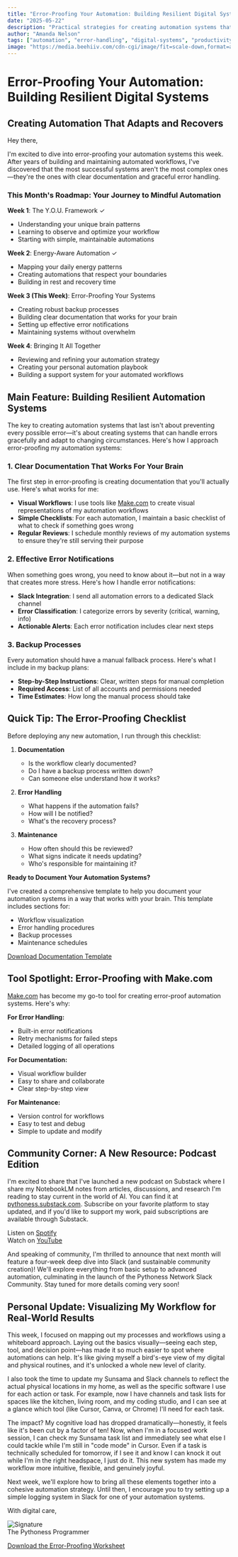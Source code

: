 ```yaml
---
title: "Error-Proofing Your Automation: Building Resilient Digital Systems"
date: "2025-05-22"
description: "Practical strategies for creating automation systems that are resilient to errors and adaptable to changing needs."
author: "Amanda Nelson"
tags: ["automation", "error-handling", "digital-systems", "productivity", "tech-tools"]
image: "https://media.beehiiv.com/cdn-cgi/image/fit=scale-down,format=auto,onerror=redirect,quality=80/uploads/asset/file/b585a570-ef5f-4988-a0bf-752b4e2d2a95/Beehiiv_Banner.png?t=1746662710"
---
```


# Error-Proofing Your Automation: Building Resilient Digital Systems

## Creating Automation That Adapts and Recovers

Hey there,

I'm excited to dive into error-proofing your automation systems this week. After years of building and maintaining automated workflows, I've discovered that the most successful systems aren't the most complex ones—they're the ones with clear documentation and graceful error handling.

### This Month's Roadmap: Your Journey to Mindful Automation

**Week 1**: The Y.O.U. Framework ✓ 

* Understanding your unique brain patterns
* Learning to observe and optimize your workflow
* Starting with simple, maintainable automations

**Week 2**: Energy-Aware Automation ✓ 

* Mapping your daily energy patterns
* Creating automations that respect your boundaries
* Building in rest and recovery time

**Week 3 (This Week)**: Error-Proofing Your Systems 

* Creating robust backup processes
* Building clear documentation that works for your brain
* Setting up effective error notifications
* Maintaining systems without overwhelm

**Week 4**: Bringing It All Together 

* Reviewing and refining your automation strategy
* Creating your personal automation playbook
* Building a support system for your automated workflows

## Main Feature: Building Resilient Automation Systems

The key to creating automation systems that last isn't about preventing every possible error—it's about creating systems that can handle errors gracefully and adapt to changing circumstances. Here's how I approach error-proofing my automation systems:

### 1. Clear Documentation That Works For Your Brain

The first step in error-proofing is creating documentation that you'll actually use. Here's what works for me:

* **Visual Workflows**: I use tools like [Make.com](https://make.com/) to create visual representations of my automation workflows
* **Simple Checklists**: For each automation, I maintain a basic checklist of what to check if something goes wrong
* **Regular Reviews**: I schedule monthly reviews of my automation systems to ensure they're still serving their purpose

### 2. Effective Error Notifications

When something goes wrong, you need to know about it—but not in a way that creates more stress. Here's how I handle error notifications:

* **Slack Integration**: I send all automation errors to a dedicated Slack channel
* **Error Classification**: I categorize errors by severity (critical, warning, info)
* **Actionable Alerts**: Each error notification includes clear next steps

### 3. Backup Processes

Every automation should have a manual fallback process. Here's what I include in my backup plans:

* **Step-by-Step Instructions**: Clear, written steps for manual completion
* **Required Access**: List of all accounts and permissions needed
* **Time Estimates**: How long the manual process should take

## Quick Tip: The Error-Proofing Checklist

Before deploying any new automation, I run through this checklist:

1. **Documentation**
   * Is the workflow clearly documented?
   * Do I have a backup process written down?
   * Can someone else understand how it works?

2. **Error Handling**
   * What happens if the automation fails?
   * How will I be notified?
   * What's the recovery process?

3. **Maintenance**
   * How often should this be reviewed?
   * What signs indicate it needs updating?
   * Who's responsible for maintaining it?

**Ready to Document Your Automation Systems?**

I've created a comprehensive template to help you document your automation systems in a way that works with your brain. This template includes sections for:

- Workflow visualization
- Error handling procedures
- Backup processes
- Maintenance schedules

[Download Documentation Template](/mindful-automation/error-proofing-worksheet.pdf)

## Tool Spotlight: Error-Proofing with Make.com

[Make.com](https://make.com/) has become my go-to tool for creating error-proof automation systems. Here's why:

**For Error Handling:**
* Built-in error notifications
* Retry mechanisms for failed steps
* Detailed logging of all operations

**For Documentation:**
* Visual workflow builder
* Easy to share and collaborate
* Clear step-by-step view

**For Maintenance:**
* Version control for workflows
* Easy to test and debug
* Simple to update and modify

## Community Corner: A New Resource: Podcast Edition

I'm excited to share that I've launched a new podcast on Substack where I share my NotebookLM notes from articles, discussions, and research I'm reading to stay current in the world of AI. You can find it at [pythoness.substack.com](https://pythoness.substack.com/). Subscribe on your favorite platform to stay updated, and if you'd like to support my work, paid subscriptions are available through Substack.

Listen on [Spotify](https://open.spotify.com/show/0VLZyZrD50Pk9JcyJL2AdX)  
Watch on [YouTube](https://www.youtube.com/playlist?list=PLl8kW5pVKC-p8kzPChiNPoEHkfi_kR1LA)

And speaking of community, I'm thrilled to announce that next month will feature a four-week deep dive into Slack (and sustainable community creation)! We'll explore everything from basic setup to advanced automation, culminating in the launch of the Pythoness Network Slack Community. Stay tuned for more details coming very soon!

## Personal Update: Visualizing My Workflow for Real-World Results

This week, I focused on mapping out my processes and workflows using a whiteboard approach. Laying out the basics visually—seeing each step, tool, and decision point—has made it so much easier to spot where automations can help. It's like giving myself a bird's-eye view of my digital and physical routines, and it's unlocked a whole new level of clarity.

I also took the time to update my Sunsama and Slack channels to reflect the actual physical locations in my home, as well as the specific software I use for each action or task. For example, now I have channels and task lists for spaces like the kitchen, living room, and my coding studio, and I can see at a glance which tool (like Cursor, Canva, or Chrome) I'll need for each task.

The impact? My cognitive load has dropped dramatically—honestly, it feels like it's been cut by a factor of ten! Now, when I'm in a focused work session, I can check my Sunsama task list and immediately see what else I could tackle while I'm still in "code mode" in Cursor. Even if a task is technically scheduled for tomorrow, if I see it and know I can knock it out while I'm in the right headspace, I just do it. This new system has made my workflow more intuitive, flexible, and genuinely joyful.

Next week, we'll explore how to bring all these elements together into a cohesive automation strategy. Until then, I encourage you to try setting up a simple logging system in Slack for one of your automation systems.

With digital care,
<div style={{ textAlign: 'right' }}>
<img src="https://media.beehiiv.com/cdn-cgi/image/fit=scale-down,format=auto,onerror=redirect,quality=80/uploads/asset/file/5abd08ee-bc4d-49f0-9303-3d5d75ef4359/email_signatures.png?t=1742411231" alt="Signature" style={{ width: '20%' }} />
</div> 
The Pythoness Programmer

[Download the Error-Proofing Worksheet](/mindful-automation/error-proofing-worksheet.pdf)